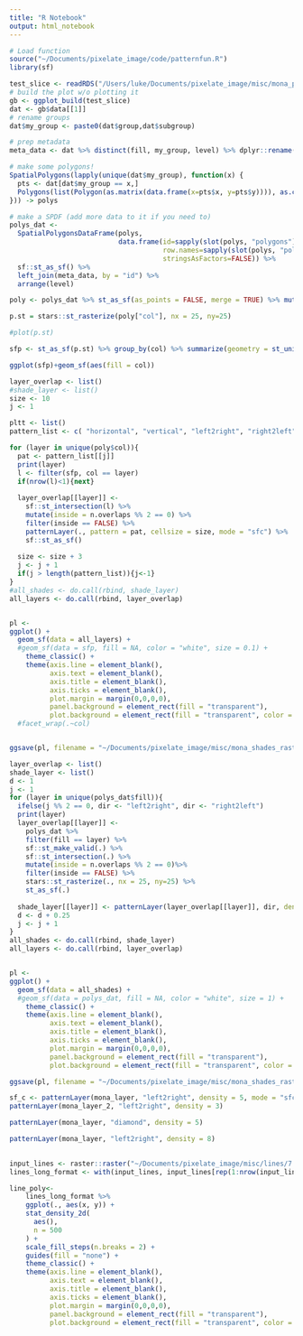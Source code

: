```yaml
---
title: "R Notebook"
output: html_notebook
---
```



```r
# Load function
source("~/Documents/pixelate_image/code/patternfun.R")
library(sf)
```



```r
test_slice <- readRDS("/Users/luke/Documents/pixelate_image/misc/mona_poly_crop_25_b10.RDS")
# build the plot w/o plotting it
gb <- ggplot_build(test_slice)
dat <- gb$data[[1]]
# rename groups
dat$my_group <- paste0(dat$group,dat$subgroup)

# prep metadata
meta_data <- dat %>% distinct(fill, my_group, level) %>% dplyr::rename(id = my_group)

# make some polygons!
SpatialPolygons(lapply(unique(dat$my_group), function(x) {
  pts <- dat[dat$my_group == x,]
  Polygons(list(Polygon(as.matrix(data.frame(x=pts$x, y=pts$y)))), as.character(x))
})) -> polys

# make a SPDF (add more data to it if you need to)
polys_dat <- 
  SpatialPolygonsDataFrame(polys, 
                           data.frame(id=sapply(slot(polys, "polygons"), slot, "ID"),
                                      row.names=sapply(slot(polys, "polygons"), slot, "ID"),
                                      stringsAsFactors=FALSE)) %>% 
  sf::st_as_sf() %>%
  left_join(meta_data, by = "id") %>%
  arrange(level)
```
```r
poly <- polys_dat %>% st_as_sf(as_points = FALSE, merge = TRUE) %>% mutate(col = as.numeric(level)) 

p.st = stars::st_rasterize(poly["col"], nx = 25, ny=25)

#plot(p.st)

sfp <- st_as_sf(p.st) %>% group_by(col) %>% summarize(geometry = st_union(geometry))

ggplot(sfp)+geom_sf(aes(fill = col))

layer_overlap <- list()
#shade_layer <- list()
size <- 10
j <- 1

pltt <- list()
pattern_list <- c( "horizontal", "vertical", "left2right", "right2left")

for (layer in unique(poly$col)){
  pat <- pattern_list[[j]]
  print(layer)
  l <- filter(sfp, col == layer) 
  if(nrow(l)<1){next}
  
  layer_overlap[[layer]] <-
    sf::st_intersection(l) %>%
    mutate(inside = n.overlaps %% 2 == 0) %>% 
    filter(inside == FALSE) %>%
    patternLayer(., pattern = pat, cellsize = size, mode = "sfc") %>% 
    sf::st_as_sf()
  
  size <- size + 3
  j <- j + 1
  if(j > length(pattern_list)){j<-1}
}
#all_shades <- do.call(rbind, shade_layer)
all_layers <- do.call(rbind, layer_overlap)


pl <-
ggplot() + 
  geom_sf(data = all_layers) +
  #geom_sf(data = sfp, fill = NA, color = "white", size = 0.1) +
    theme_classic() +
    theme(axis.line = element_blank(),
          axis.text = element_blank(),
          axis.title = element_blank(),
          axis.ticks = element_blank(),
          plot.margin = margin(0,0,0,0),
          panel.background = element_rect(fill = "transparent"),
          plot.background = element_rect(fill = "transparent", color = NA))# +
  #facet_wrap(.~col)


ggsave(pl, filename = "~/Documents/pixelate_image/misc/mona_shades_raster25_nogrid.svg", bg = "transparent", height = 10, width = 10)
```

```r
layer_overlap <- list()
shade_layer <- list()
d <- 1
j <- 1
for (layer in unique(polys_dat$fill)){
  ifelse(j %% 2 == 0, dir <- "left2right", dir <- "right2left")
  print(layer)
  layer_overlap[[layer]] <-
    polys_dat %>% 
    filter(fill == layer) %>%
    sf::st_make_valid(.) %>%
    sf::st_intersection(.) %>%
    mutate(inside = n.overlaps %% 2 == 0)%>% 
    filter(inside == FALSE) %>%
    stars::st_rasterize(., nx = 25, ny=25) %>%
    st_as_sf(.)
  
  shade_layer[[layer]] <- patternLayer(layer_overlap[[layer]], dir, density = d, mode = "sfc") %>% sf::st_as_sf()
  d <- d + 0.25
  j <- j + 1
}
all_shades <- do.call(rbind, shade_layer)
all_layers <- do.call(rbind, layer_overlap)


pl <-
ggplot() + 
  geom_sf(data = all_shades) +
  #geom_sf(data = polys_dat, fill = NA, color = "white", size = 1) +
    theme_classic() +
    theme(axis.line = element_blank(),
          axis.text = element_blank(),
          axis.title = element_blank(),
          axis.ticks = element_blank(),
          plot.margin = margin(0,0,0,0),
          panel.background = element_rect(fill = "transparent"),
          plot.background = element_rect(fill = "transparent", color = NA))

ggsave(pl, filename = "~/Documents/pixelate_image/misc/mona_shades_raster25.svg", bg = "transparent", height = 10, width = 10)
```
```r
sf_c <- patternLayer(mona_layer, "left2right", density = 5, mode = "sfc")
patternLayer(mona_layer_2, "left2right", density = 3)
```

```r
patternLayer(mona_layer, "diamond", density = 5)

patternLayer(mona_layer, "left2right", density = 8)
  


```


```r
input_lines <- raster::raster("~/Documents/pixelate_image/misc/lines/7.jpg") %>% gplot_data(.) %>% filter(x < 1000, y < 1000)
lines_long_format <- with(input_lines, input_lines[rep(1:nrow(input_lines), value),])

line_poly<-
    lines_long_format %>%
    ggplot(., aes(x, y)) +
    stat_density_2d(
      aes(),
      n = 500
    ) + 
    scale_fill_steps(n.breaks = 2) +
    guides(fill = "none") +
    theme_classic() +
    theme(axis.line = element_blank(),
          axis.text = element_blank(),
          axis.title = element_blank(),
          axis.ticks = element_blank(),
          plot.margin = margin(0,0,0,0),
          panel.background = element_rect(fill = "transparent"),
          plot.background = element_rect(fill = "transparent", color = NA))
```